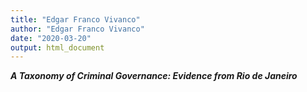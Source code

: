 ```yaml
---
title: "Edgar Franco Vivanco"
author: "Edgar Franco Vivanco"
date: "2020-03-20"
output: html_document
---
```


***A Taxonomy of Criminal Governance: Evidence from Rio de Janeiro***